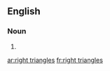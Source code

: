 ==English==

===Noun===
{{head|en}}

# {{plural of|right triangle}}

[[ar:right triangles]]
[[fr:right triangles]]